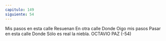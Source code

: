 ```yaml
---
capitulo: 149
siguiente: 54
---
```


Mis pasos en esta calle
Resuenan
En otra calle
Donde
Oigo mis pasos
Pasar en esta calle
Donde
Sólo es real la niebla.
OCTAVIO PAZ
(-54)
